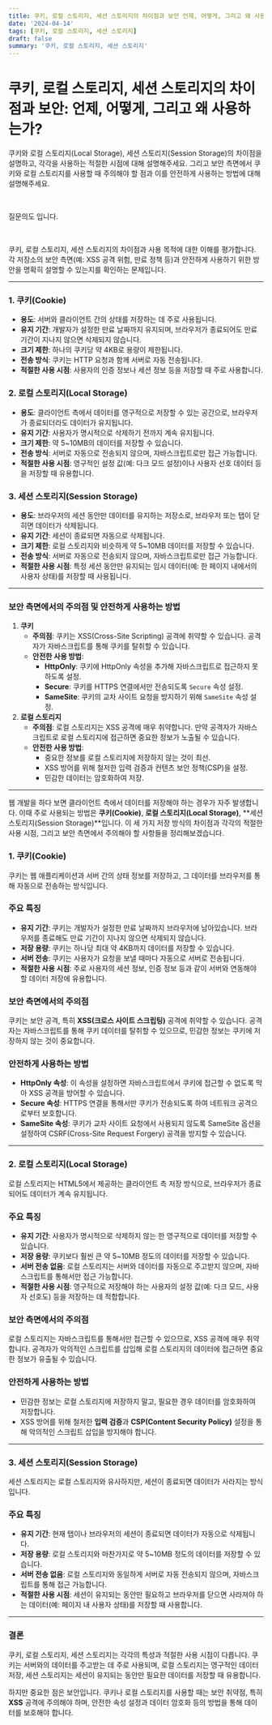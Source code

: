 ```yaml
---
title: 쿠키, 로컬 스토리지, 세션 스토리지의 차이점과 보안 언제, 어떻게, 그리고 왜 사용하는가?
date: '2024-04-14'
tags: [쿠키, 로컬 스토리지, 세션 스토리지]
draft: false
summary: '쿠키, 로컬 스토리지, 세션 스토리지'
---
```


# 쿠키, 로컬 스토리지, 세션 스토리지의 차이점과 보안: 언제, 어떻게, 그리고 왜 사용하는가?

쿠키와 로컬 스토리지(Local Storage), 세션 스토리지(Session Storage)의 차이점을 설명하고, 각각을 사용하는 적절한 시점에 대해 설명해주세요. 그리고 보안 측면에서 쿠키와 로컬 스토리지를 사용할 때 주의해야 할 점과 이를 안전하게 사용하는 방법에 대해 설명해주세요.

​

질문의도 입니다.

​

쿠키, 로컬 스토리지, 세션 스토리지의 차이점과 사용 목적에 대한 이해를 평가합니다. 각 저장소의 보안 측면(예: XSS 공격 위험, 만료 정책 등)과 안전하게 사용하기 위한 방안을 명확히 설명할 수 있는지를 확인하는 문제입니다.

---

### 1. 쿠키(Cookie)

- **용도**: 서버와 클라이언트 간의 상태를 저장하는 데 주로 사용됩니다.
- **유지 기간**: 개발자가 설정한 만료 날짜까지 유지되며, 브라우저가 종료되어도 만료 기간이 지나지 않으면 삭제되지 않습니다.
- **크기 제한**: 하나의 쿠키당 약 4KB로 용량이 제한됩니다.
- **전송 방식**: 쿠키는 HTTP 요청과 함께 서버로 자동 전송됩니다.
- **적절한 사용 시점**: 사용자의 인증 정보나 세션 정보 등을 저장할 때 주로 사용합니다.

### 2. 로컬 스토리지(Local Storage)

- **용도**: 클라이언트 측에서 데이터를 영구적으로 저장할 수 있는 공간으로, 브라우저가 종료되더라도 데이터가 유지됩니다.
- **유지 기간**: 사용자가 명시적으로 삭제하기 전까지 계속 유지됩니다.
- **크기 제한**: 약 5~10MB의 데이터를 저장할 수 있습니다.
- **전송 방식**: 서버로 자동으로 전송되지 않으며, 자바스크립트로만 접근 가능합니다.
- **적절한 사용 시점**: 영구적인 설정 값(예: 다크 모드 설정)이나 사용자 선호 데이터 등을 저장할 때 유용합니다.

### 3. 세션 스토리지(Session Storage)

- **용도**: 브라우저의 세션 동안만 데이터를 유지하는 저장소로, 브라우저 또는 탭이 닫히면 데이터가 삭제됩니다.
- **유지 기간**: 세션이 종료되면 자동으로 삭제됩니다.
- **크기 제한**: 로컬 스토리지와 비슷하게 약 5~10MB 데이터를 저장할 수 있습니다.
- **전송 방식**: 서버로 자동으로 전송되지 않으며, 자바스크립트로만 접근 가능합니다.
- **적절한 사용 시점**: 특정 세션 동안만 유지되는 임시 데이터(예: 한 페이지 내에서의 사용자 상태)를 저장할 때 사용됩니다.

---

### 보안 측면에서의 주의점 및 안전하게 사용하는 방법

1. **쿠키**
   - **주의점**: 쿠키는 XSS(Cross-Site Scripting) 공격에 취약할 수 있습니다. 공격자가 자바스크립트를 통해 쿠키를 탈취할 수 있습니다.
   - **안전한 사용 방법**:
     - **HttpOnly**: 쿠키에 HttpOnly 속성을 추가해 자바스크립트로 접근하지 못하도록 설정.
     - **Secure**: 쿠키를 HTTPS 연결에서만 전송되도록 `Secure` 속성 설정.
     - **SameSite**: 쿠키의 교차 사이트 요청을 방지하기 위해 `SameSite` 속성 설정.
2. **로컬 스토리지**
   - **주의점**: 로컬 스토리지는 XSS 공격에 매우 취약합니다. 만약 공격자가 자바스크립트로 로컬 스토리지에 접근하면 중요한 정보가 노출될 수 있습니다.
   - **안전한 사용 방법**:
     - 중요한 정보를 로컬 스토리지에 저장하지 않는 것이 최선.
     - XSS 방어를 위해 철저한 입력 검증과 컨텐츠 보안 정책(CSP)을 설정.
     - 민감한 데이터는 암호화하여 저장.

---

웹 개발을 하다 보면 클라이언트 측에서 데이터를 저장해야 하는 경우가 자주 발생합니다. 이때 주로 사용되는 방법은 **쿠키(Cookie)**, **로컬 스토리지(Local Storage)**, **세션 스토리지(Session Storage)**입니다. 이 세 가지 저장 방식의 차이점과 각각의 적절한 사용 시점, 그리고 보안 측면에서 주의해야 할 사항들을 정리해보겠습니다.

### 1. 쿠키(Cookie)

쿠키는 웹 애플리케이션과 서버 간의 상태 정보를 저장하고, 그 데이터를 브라우저를 통해 자동으로 전송하는 방식입니다.

### 주요 특징

- **유지 기간**: 쿠키는 개발자가 설정한 만료 날짜까지 브라우저에 남아있습니다. 브라우저를 종료해도 만료 기간이 지나지 않으면 삭제되지 않습니다.
- **저장 용량**: 쿠키는 하나당 최대 약 4KB까지 데이터를 저장할 수 있습니다.
- **서버 전송**: 쿠키는 사용자가 요청을 보낼 때마다 자동으로 서버로 전송됩니다.
- **적절한 사용 시점**: 주로 사용자의 세션 정보, 인증 정보 등과 같이 서버와 연동해야 할 데이터 저장에 유용합니다.

### 보안 측면에서의 주의점

쿠키는 보안 공격, 특히 **XSS(크로스 사이트 스크립팅)** 공격에 취약할 수 있습니다. 공격자는 자바스크립트를 통해 쿠키 데이터를 탈취할 수 있으므로, 민감한 정보는 쿠키에 저장하지 않는 것이 중요합니다.

### 안전하게 사용하는 방법

- **HttpOnly 속성**: 이 속성을 설정하면 자바스크립트에서 쿠키에 접근할 수 없도록 막아 XSS 공격을 방어할 수 있습니다.
- **Secure 속성**: HTTPS 연결을 통해서만 쿠키가 전송되도록 하여 네트워크 공격으로부터 보호합니다.
- **SameSite 속성**: 쿠키가 교차 사이트 요청에서 사용되지 않도록 SameSite 옵션을 설정하여 CSRF(Cross-Site Request Forgery) 공격을 방지할 수 있습니다.

---

### 2. 로컬 스토리지(Local Storage)

로컬 스토리지는 HTML5에서 제공하는 클라이언트 측 저장 방식으로, 브라우저가 종료되어도 데이터가 계속 유지됩니다.

### 주요 특징

- **유지 기간**: 사용자가 명시적으로 삭제하지 않는 한 영구적으로 데이터를 저장할 수 있습니다.
- **저장 용량**: 쿠키보다 훨씬 큰 약 5~10MB 정도의 데이터를 저장할 수 있습니다.
- **서버 전송 없음**: 로컬 스토리지는 서버와 데이터를 자동으로 주고받지 않으며, 자바스크립트를 통해서만 접근 가능합니다.
- **적절한 사용 시점**: 영구적으로 저장해야 하는 사용자의 설정 값(예: 다크 모드, 사용자 선호도) 등을 저장하는 데 적합합니다.

### 보안 측면에서의 주의점

로컬 스토리지는 자바스크립트를 통해서만 접근할 수 있으므로, XSS 공격에 매우 취약합니다. 공격자가 악의적인 스크립트를 삽입해 로컬 스토리지의 데이터에 접근하면 중요한 정보가 유출될 수 있습니다.

### 안전하게 사용하는 방법

- 민감한 정보는 로컬 스토리지에 저장하지 말고, 필요한 경우 데이터를 암호화하여 저장합니다.
- XSS 방어를 위해 철저한 **입력 검증**과 **CSP(Content Security Policy)** 설정을 통해 악의적인 스크립트 삽입을 방지해야 합니다.

---

### 3. 세션 스토리지(Session Storage)

세션 스토리지는 로컬 스토리지와 유사하지만, 세션이 종료되면 데이터가 사라지는 방식입니다.

### 주요 특징

- **유지 기간**: 현재 탭이나 브라우저의 세션이 종료되면 데이터가 자동으로 삭제됩니다.
- **저장 용량**: 로컬 스토리지와 마찬가지로 약 5~10MB 정도의 데이터를 저장할 수 있습니다.
- **서버 전송 없음**: 로컬 스토리지와 동일하게 서버로 자동 전송되지 않으며, 자바스크립트를 통해 접근 가능합니다.
- **적절한 사용 시점**: 세션이 유지되는 동안만 필요하고 브라우저를 닫으면 사라져야 하는 데이터(예: 페이지 내 사용자 상태)를 저장할 때 사용합니다.

---

### 결론

쿠키, 로컬 스토리지, 세션 스토리지는 각각의 특성과 적절한 사용 시점이 다릅니다. 쿠키는 서버와의 데이터를 주고받는 데 주로 사용되며, 로컬 스토리지는 영구적인 데이터 저장, 세션 스토리지는 세션이 유지되는 동안만 필요한 데이터를 저장할 때 유용합니다.

하지만 중요한 점은 보안입니다. 쿠키나 로컬 스토리지를 사용할 때는 보안 취약점, 특히 **XSS** 공격에 주의해야 하며, 안전한 속성 설정과 데이터 암호화 등의 방법을 통해 데이터를 보호해야 합니다.

